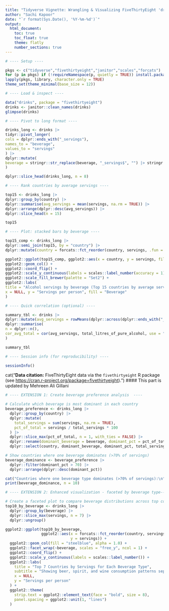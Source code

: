```yaml
---
title: "Tidyverse Vignette: Wrangling & Visualizing FiveThirtyEight 'drinks' data"
author: "Sachi Kapoor"
date: "`r format(Sys.Date(), '%Y-%m-%d')`"
output:
  html_document:
    toc: true
    toc_float: true
    theme: flatly
    number_sections: true
---
```


```r
# ---- Setup ----

pkgs <- c("tidyverse","fivethirtyeight","janitor","scales","forcats")
for (p in pkgs) if (!requireNamespace(p, quietly = TRUE)) install.packages(p)
lapply(pkgs, library, character.only = TRUE)
theme_set(theme_minimal(base_size = 12))
```

```r
# ---- Load & inspect ----

data("drinks", package = "fivethirtyeight")
drinks <- janitor::clean_names(drinks)
glimpse(drinks)
```

```r
# ---- Pivot to long format ----

drinks_long <- drinks |>
tidyr::pivot_longer(
cols = dplyr::ends_with("_servings"),
names_to = "beverage",
values_to = "servings"
) |>
dplyr::mutate(
beverage = stringr::str_replace(beverage, "_servings$", "") |> stringr::str_to_title()
)

dplyr::slice_head(drinks_long, n = 8)
```

```r
# ---- Rank countries by average servings ----

top15 <- drinks_long |>
dplyr::group_by(country) |>
dplyr::summarise(avg_servings = mean(servings, na.rm = TRUE)) |>
dplyr::arrange(dplyr::desc(avg_servings)) |>
dplyr::slice_head(n = 15)

top15
```

```r
# ---- Plot: stacked bars by beverage ----

top15_comp <- drinks_long |>
dplyr::semi_join(top15, by = "country") |>
dplyr::mutate(country = forcats::fct_reorder(country, servings, .fun = mean, .desc = TRUE))

ggplot2::ggplot(top15_comp, ggplot2::aes(x = country, y = servings, fill = beverage)) +
ggplot2::geom_col() +
ggplot2::coord_flip() +
ggplot2::scale_y_continuous(labels = scales::label_number(accuracy = 1)) +
ggplot2::scale_fill_brewer(palette = "Set2") +
ggplot2::labs(
title = "Alcohol servings by beverage (Top 15 countries by average servings)",
x = NULL, y = "Servings per person", fill = "Beverage"
)
```

```r
# ---- Quick correlation (optional) ----

summary_tbl <- drinks |>
dplyr::mutate(avg_servings = rowMeans(dplyr::across(dplyr::ends_with("_servings")), na.rm = TRUE)) |>
dplyr::summarise(
n = dplyr::n(),
cor_avg_total = cor(avg_servings, total_litres_of_pure_alcohol, use = "complete.obs")
)

summary_tbl
```

```r
# ---- Session info (for reproducibility) ----

sessionInfo()
```
cat("**Data citation:** FiveThirtyEight data via the `fivethirtyeight` R package (see [https://cran.r-project.org/package=fivethirtyeight](https://cran.r-project.org/package=fivethirtyeight)).")
####  This part is updated by Mehreen Ali Gillani

```r
# ---- EXTENSION 1: Create beverage preference analysis  ----

# Calculate which beverage is most dominant in each country
beverage_preference <- drinks_long |>
  dplyr::group_by(country) |>
  dplyr::mutate(
    total_servings = sum(servings, na.rm = TRUE),
    pct_of_total = servings / total_servings * 100
  ) |>
  dplyr::slice_max(pct_of_total, n = 1, with_ties = FALSE) |>
  dplyr::rename(dominant_beverage = beverage, dominant_pct = pct_of_total) |>
  dplyr::select(country, dominant_beverage, dominant_pct, total_servings)

# Show countries where one beverage dominates (>70% of servings)
beverage_dominance <- beverage_preference |>
  dplyr::filter(dominant_pct > 70) |>
  dplyr::arrange(dplyr::desc(dominant_pct))

cat("Countries where one beverage type dominates (>70% of servings):\n")
print(beverage_dominance, n = 10)

```

```r
# ---- EXTENSION 2: Enhanced visualization - faceted by beverage type----

# Create a faceted plot to compare beverage distributions across top countries
top10_by_beverage <- drinks_long |>
  dplyr::group_by(beverage) |>
  dplyr::slice_max(servings, n = 7) |>
  dplyr::ungroup()

ggplot2::ggplot(top10_by_beverage, 
                ggplot2::aes(x = forcats::fct_reorder(country, servings), 
                             y = servings)) +
  ggplot2::geom_col(fill = "steelblue", alpha = 1.0) +
  ggplot2::facet_wrap(~beverage, scales = "free_y", ncol = 1) +
  ggplot2::coord_flip() +
  ggplot2::scale_y_continuous(labels = scales::label_number()) +
  ggplot2::labs(
    title = "Top 7 Countries by Servings for Each Beverage Type",
    subtitle = "Showing beer, spirit, and wine consumption patterns separately",
    x = NULL,
    y = "Servings per person"
  ) +
  ggplot2::theme(
    strip.text = ggplot2::element_text(face = "bold", size = 8),
    panel.spacing = ggplot2::unit(1, "lines")
  )

```


